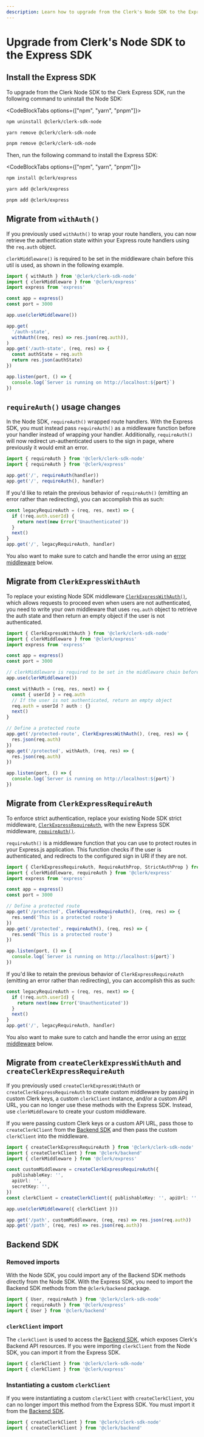 ```yaml
---
description: Learn how to upgrade from the Clerk's Node SDK to the Express SDK.
---
```


# Upgrade from Clerk's Node SDK to the Express SDK

## Install the Express SDK

To upgrade from the Clerk Node SDK to the Clerk Express SDK, run the following command to uninstall the Node SDK:

<CodeBlockTabs options={["npm", "yarn", "pnpm"]}>
  ```sh {{ filename: 'terminal' }}
  npm uninstall @clerk/clerk-sdk-node
  ```

  ```sh {{ filename: 'terminal' }}
  yarn remove @clerk/clerk-sdk-node
  ```

  ```sh {{ filename: 'terminal' }}
  pnpm remove @clerk/clerk-sdk-node
  ```
</CodeBlockTabs>

Then, run the following command to install the Express SDK:

<CodeBlockTabs options={["npm", "yarn", "pnpm"]}>
  ```sh {{ filename: 'terminal' }}
  npm install @clerk/express
  ```

  ```sh {{ filename: 'terminal' }}
  yarn add @clerk/express
  ```

  ```sh {{ filename: 'terminal' }}
  pnpm add @clerk/express
  ```
</CodeBlockTabs>

## Migrate from `withAuth()`

If you previously used `withAuth()` to wrap your route handlers, you can now retrieve the authentication state within your Express route handlers using the `req.auth` object.

`clerkMiddleware()` is required to be set in the middleware chain before this util is used, as shown in the following example.

```ts {{ del: [1, [10, 13]], ins: [2, 8, [14, 17]] }}
import { withAuth } from '@clerk/clerk-sdk-node'
import { clerkMiddleware } from '@clerk/express'
import express from 'express'

const app = express()
const port = 3000

app.use(clerkMiddleware())

app.get(
  '/auth-state',
  withAuth((req, res) => res.json(req.auth)),
)
app.get('/auth-state', (req, res) => {
  const authState = req.auth
  return res.json(authState)
})

app.listen(port, () => {
  console.log(`Server is running on http://localhost:${port}`)
})
```

## `requireAuth()` usage changes

In the Node SDK, `requireAuth()` wrapped route handlers. With the Express SDK, you must instead pass `requireAuth()` as a middleware function before your handler instead of wrapping your handler. Additionally, `requireAuth()` will now redirect un-authenticated users to the sign in page, where previously it would emit an error.

```ts {{ del: [1, 4], ins: [2, 5] }}
import { requireAuth } from '@clerk/clerk-sdk-node'
import { requireAuth } from '@clerk/express'

app.get('/', requireAuth(handler))
app.get('/', requireAuth(), handler)
```

If you'd like to retain the previous behavior of `requireAuth()` (emitting an error rather than redirecting), you can accomplish this as such:

```ts
const legacyRequireAuth = (req, res, next) => {
  if (!req.auth.userId) {
    return next(new Error('Unauthenticated'))
  }
  next()
}
app.get('/', legacyRequireAuth, handler)
```

You also want to make sure to catch and handle the error using an [error middleware](https://expressjs.com/en/guide/error-handling.html) below.

## Migrate from `ClerkExpressWithAuth`

To replace your existing Node SDK middleware [`ClerkExpressWithAuth()`](/docs/backend-requests/handling/nodejs), which allows requests to proceed even when users are not authenticated, you need to write your own middleware that uses `req.auth` object to retrieve the auth state and then return an empty object if the user is not authenticated.

```ts {{ del: [1, [19, 21]], ins: [2, 8, 9, [11, 16], [22, 24]] }}
import { ClerkExpressWithAuth } from '@clerk/clerk-sdk-node'
import { clerkMiddleware } from '@clerk/express'
import express from 'express'

const app = express()
const port = 3000

// clerkMiddleware is required to be set in the middleware chain before req.auth is used
app.use(clerkMiddleware())

const withAuth = (req, res, next) => {
  const { userId } = req.auth
  // If the user is not authenticated, return an empty object
  req.auth = userId ? auth : {}
  next()
}

// Define a protected route
app.get('/protected-route', ClerkExpressWithAuth(), (req, res) => {
  res.json(req.auth)
})
app.get('/protected', withAuth, (req, res) => {
  res.json(req.auth)
})

app.listen(port, () => {
  console.log(`Server is running on http://localhost:${port}`)
})
```

## Migrate from `ClerkExpressRequireAuth`

To enforce strict authentication, replace your existing Node SDK strict middleware, [`ClerkExpressRequireAuth`](/docs/backend-requests/handling/nodejs), with the new Express SDK middleware, [`requireAuth()`](/docs/references/express/overview#require-auth).

`requireAuth()` is a middleware function that you can use to protect routes in your Express.js application. This function checks if the user is authenticated, and redirects to the configured sign in URl if they are not.

```ts {{ del: [1, [9, 11]], ins: [2, 3, [12, 14]] }}
import { ClerkExpressRequireAuth, RequireAuthProp, StrictAuthProp } from '@clerk/clerk-sdk-node'
import { clerkMiddleware, requireAuth } from '@clerk/express'
import express from 'express'

const app = express()
const port = 3000

// Define a protected route
app.get('/protected', ClerkExpressRequireAuth(), (req, res) => {
  res.send('This is a protected route')
})
app.get('/protected', requireAuth(), (req, res) => {
  res.send('This is a protected route')
})

app.listen(port, () => {
  console.log(`Server is running on http://localhost:${port}`)
})
```

If you'd like to retain the previous behavior of `ClerkExpressRequireAuth` (emitting an error rather than redirecting), you can accomplish this as such:

```ts
const legacyRequireAuth = (req, res, next) => {
  if (!req.auth.userId) {
    return next(new Error('Unauthenticated'))
  }
  next()
}
app.get('/', legacyRequireAuth, handler)
```

You also want to make sure to catch and handle the error using an [error middleware](https://expressjs.com/en/guide/error-handling.html) below.

## Migrate from `createClerkExpressWithAuth` and `createClerkExpressRequireAuth`

If you previously used `createClerkExpressWithAuth` or `createClerkExpressRequireAuth` to create custom middleware by passing in custom Clerk keys, a custom `clerkClient` instance, and/or a custom API URL, you can no longer use these methods with the Express SDK. Instead, use `clerkMiddleware` to create your custom middleware.

If you were passing custom Clerk keys or a custom API URL, pass those to `createClerkClient` from the [Backend SDK](/docs/references/backend/overview#usage) and then pass the custom `clerkClient` into the middleware.

```ts {{ del: [1, [5, 9], 14], ins: [2, 3, 10, 12, 15] }}
import { createClerkExpressRequireAuth } from '@clerk/clerk-sdk-node'
import { createClerkClient } from '@clerk/backend'
import { clerkMiddleware } from '@clerk/express'

const customMiddleware = createClerkExpressRequireAuth({
  publishableKey: '',
  apiUrl: '',
  secretKey: '',
})
const clerkClient = createClerkClient({ publishableKey: '', apiUrl: '', secretKey: '' })

app.use(clerkMiddleware({ clerkClient }))

app.get('/path', customMiddleware, (req, res) => res.json(req.auth))
app.get('/path', (req, res) => res.json(req.auth))
```

## Backend SDK

### Removed imports

With the Node SDK, you could import any of the Backend SDK methods directly from the Node SDK. With the Express SDK, you need to import the Backend SDK methods from the `@clerk/backend` package.

```ts {{ del: [1], ins: [2, 3] }}
import { User, requireAuth } from '@clerk/clerk-sdk-node'
import { requireAuth } from '@clerk/express'
import { User } from '@clerk/backend'
```

### `clerkClient` import

The `clerkClient` is used to access the [Backend SDK](/docs/references/backend/overview), which exposes Clerk's Backend API resources. If you were importing `clerkClient` from the Node SDK, you can import it from the Express SDK.

```ts {{ del: [1], ins: [2] }}
import { clerkClient } from '@clerk/clerk-sdk-node'
import { clerkClient } from '@clerk/express'
```

### Instantiating a custom `clerkClient`

If you were instantiating a custom `clerkClient` with `createClerkClient`, you can no longer import this method from the Express SDK. You must import it from the [Backend SDK](/docs/references/backend/overview#usage).

```ts {{ del: [1], ins: [2] }}
import { createClerkClient } from '@clerk/clerk-sdk-node'
import { createClerkClient } from '@clerk/backend'
```
